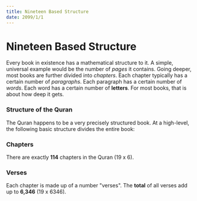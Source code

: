 ```yaml
---
title: Nineteen Based Structure
date: 2099/1/1
---
```


# Nineteen Based Structure


Every book in existence has a mathematical structure to it. A simple, universal example would be the number of *pages* it contains. Going deeper, most books are further divided into *chapters*. Each chapter typically has a certain number of *paragraphs*. Each paragraph has a certain number of *words*. Each word has a certain number of **letters**. For most books, that is about how deep it gets.

### Structure of the Quran

The Quran happens to be a very precisely structured book. At a high-level, the following basic structure divides the entire book:

<Steps>

### Chapters

There are exactly **114** chapters in the Quran (19 x 6).

### Verses

Each chapter is made up of a number "verses". The **total** of all verses add up to **6,346** (19 x 6346).

</Steps>